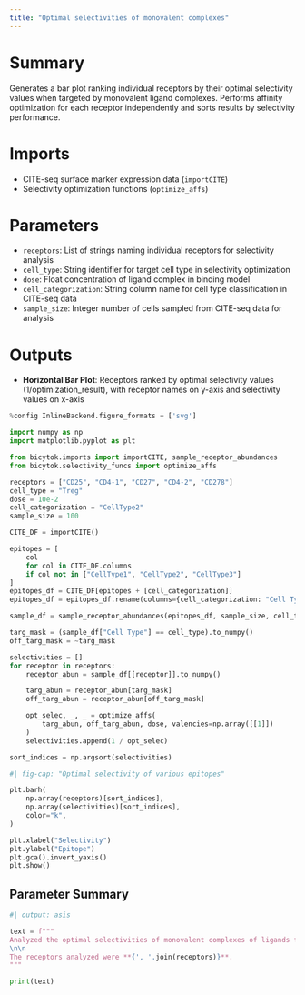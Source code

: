 ```yaml
---
title: "Optimal selectivities of monovalent complexes"
---
```


# Summary
Generates a  bar plot ranking individual receptors by their optimal selectivity values when targeted by monovalent ligand complexes. Performs affinity optimization for each receptor independently and sorts results by selectivity performance.

# Imports
- CITE-seq surface marker expression data (`importCITE`)
- Selectivity optimization functions (`optimize_affs`)

# Parameters
- `receptors`: List of strings naming individual receptors for selectivity analysis
- `cell_type`: String identifier for target cell type in selectivity optimization
- `dose`: Float concentration of ligand complex in binding model
- `cell_categorization`: String column name for cell type classification in CITE-seq data
- `sample_size`: Integer number of cells sampled from CITE-seq data for analysis

# Outputs
- **Horizontal Bar Plot**: Receptors ranked by optimal selectivity values (1/optimization_result), with receptor names on y-axis and selectivity values on x-axis

```python
%config InlineBackend.figure_formats = ['svg']

import numpy as np
import matplotlib.pyplot as plt

from bicytok.imports import importCITE, sample_receptor_abundances
from bicytok.selectivity_funcs import optimize_affs

receptors = ["CD25", "CD4-1", "CD27", "CD4-2", "CD278"]
cell_type = "Treg"
dose = 10e-2
cell_categorization = "CellType2"
sample_size = 100

CITE_DF = importCITE()

epitopes = [
    col
    for col in CITE_DF.columns
    if col not in ["CellType1", "CellType2", "CellType3"]
]
epitopes_df = CITE_DF[epitopes + [cell_categorization]]
epitopes_df = epitopes_df.rename(columns={cell_categorization: "Cell Type"})

sample_df = sample_receptor_abundances(epitopes_df, sample_size, cell_type)

targ_mask = (sample_df["Cell Type"] == cell_type).to_numpy()
off_targ_mask = ~targ_mask

selectivities = []
for receptor in receptors:
    receptor_abun = sample_df[[receptor]].to_numpy()

    targ_abun = receptor_abun[targ_mask]
    off_targ_abun = receptor_abun[off_targ_mask]

    opt_selec, _, _ = optimize_affs(
        targ_abun, off_targ_abun, dose, valencies=np.array([[1]])
    )
    selectivities.append(1 / opt_selec)

sort_indices = np.argsort(selectivities)
```

```python
#| fig-cap: "Optimal selectivity of various epitopes"

plt.barh(
    np.array(receptors)[sort_indices],
    np.array(selectivities)[sort_indices],
    color="k",
)

plt.xlabel("Selectivity")
plt.ylabel("Epitope")
plt.gca().invert_yaxis()
plt.show()
```

## Parameter Summary
```python
#| output: asis

text = f"""
Analyzed the optimal selectivities of monovalent complexes of ligands for receptors in the target cell type **{cell_type}** at a dose of **{dose}**. The analysis was performed on **{sample_size}** cells sampled from the CITE-seq dataset.
\n\n
The receptors analyzed were **{', '.join(receptors)}**.
"""

print(text)
```